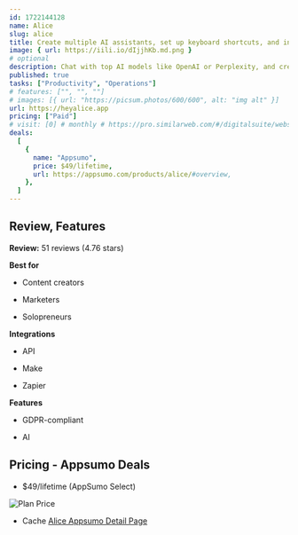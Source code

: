 ```yaml
---
id: 1722144128
name: Alice
slug: alice
title: Create multiple AI assistants, set up keyboard shortcuts, and integrate your favorite apps
image: { url: https://iili.io/dIjjhKb.md.png }
# optional
description: Chat with top AI models like OpenAI or Perplexity, and create keyboard shortcutsIntegrate your entire tech stack to automate tasks and execute commands
published: true
tasks: ["Productivity", "Operations"]
# features: ["", "", ""]
# images: [{ url: "https://picsum.photos/600/600", alt: "img alt" }]
url: https://heyalice.app
pricing: ["Paid"]
# visit: [0] # monthly # https://pro.similarweb.com/#/digitalsuite/websiteanalysis/home
deals:
  [
    {
      name: "Appsumo",
      price: $49/lifetime,
      url: https://appsumo.com/products/alice/#overview,
    },
  ]
---
```


## Review, Features

**Review:** 51 reviews (4.76 stars)

**Best for**

- Content creators

- Marketers

- Solopreneurs

**Integrations**

- API

- Make

- Zapier

**Features**

- GDPR-compliant

- AI

## Pricing - Appsumo Deals

- $49/lifetime (AppSumo Select)

<Img src="https://iili.io/dIwcUwG.png" alt="Plan Price" />

- Cache [Alice Appsumo Detail Page](https://iili.io/dIwcDAu.png)
